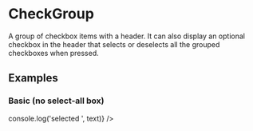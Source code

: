 <!--- scrollableSelect.stories.mdx -->

<Meta title="Components/Form/Scrollable/ScrollableSelect" component={ScrollableSelect} />

# CheckGroup

A group of checkbox items with a header. It can also display an optional checkbox in the header
that selects or deselects all the grouped checkboxes when pressed.

## Examples

### Basic (no select-all box)

<Preview>
  <Story name='Basic'>
    <ScrollableSelect
      visible={true}
      items={[
        { text: 'Red', },
        { text: 'Blue', },
        { text: 'Green', },
        { text: 'Black', },
        { text: 'Sand', },
        { text: 'Gray', },
        { text: 'Orange', },
        { text: 'Yellow', },
        { text: 'Purple', },
        { text: 'Brown', },
        { text: 'Tan', },
        { text: 'Violet', },
        { text: 'Silver', },
      ]}
      onSelect={({text}) => console.log('selected ', text)}
    />
  </Story>
</Preview>


